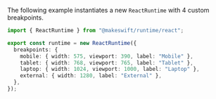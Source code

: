 
The following example instantiates a new `ReactRuntime` with 4 custom breakpoints.

```ts makeswift/runtime.ts
import { ReactRuntime } from "@makeswift/runtime/react";

export const runtime = new ReactRuntime({
  breakpoints: {
    mobile: { width: 575, viewport: 390, label: "Mobile" },
    tablet: { width: 768, viewport: 765, label: "Tablet" },
    laptop: { width: 1024, viewport: 1000, label: "Laptop" },
    external: { width: 1280, label: "External" },
  },
});
```
